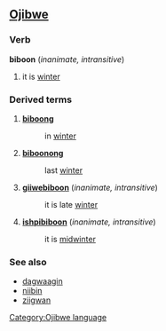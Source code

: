 ==[[Ojibwe]]==
===Verb===
'''biboon''' (''inanimate, intransitive'')

# it is [[winter]]

===Derived terms===
#'''[[biboong]]'''
#:in [[winter]]
#'''[[biboonong]]'''
#:last [[winter]]
#'''[[giiwebiboon]]''' (''inanimate, intransitive'')
#:it is late [[winter]]
#'''[[ishpibiboon]]''' (''inanimate, intransitive'')
#:it is [[midwinter]]

===See also===
*[[dagwaagin]]
*[[niibin]]
*[[ziigwan]]

[[Category:Ojibwe language]]